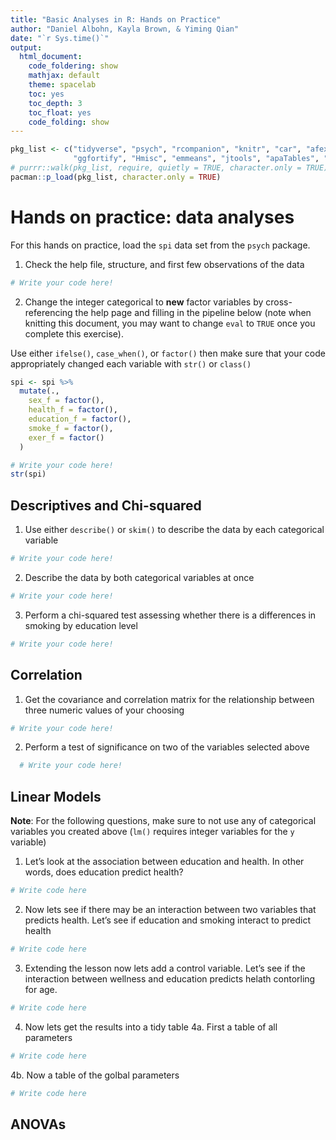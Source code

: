 ```yaml
---
title: "Basic Analyses in R: Hands on Practice"
author: "Daniel Albohn, Kayla Brown, & Yiming Qian"
date: "`r Sys.time()`"
output:
  html_document:
    code_foldering: show
    mathjax: default
    theme: spacelab
    toc: yes
    toc_depth: 3
    toc_float: yes
    code_folding: show
---
```


```r
pkg_list <- c("tidyverse", "psych", "rcompanion", "knitr", "car", "afex", "ez",
              "ggfortify", "Hmisc", "emmeans", "jtools", "apaTables", "dplyr")
# purrr::walk(pkg_list, require, quietly = TRUE, character.only = TRUE)
pacman::p_load(pkg_list, character.only = TRUE)
```

# Hands on practice: data analyses
For this hands on practice, load the `spi` data set from the `psych` package.

1. Check the help file, structure, and first few observations of the data

```r
# Write your code here!

```

2. Change the integer categorical to **new** factor variables by cross-referencing
the help page and filling in the pipeline below (note when knitting this
document, you may want to change `eval` to `TRUE` once you complete this
exercise).

Use either `ifelse()`, `case_when()`, or `factor()` then make
sure that your code appropriately changed each variable with `str()` or
`class()`

```r
spi <- spi %>%
  mutate(.,
    sex_f = factor(),
    health_f = factor(),
    education_f = factor(),
    smoke_f = factor(),
    exer_f = factor()
  )

# Write your code here!
str(spi)
```

## Descriptives and Chi-squared

1. Use either `describe()` or `skim()` to describe the data by each categorical
variable

```r
# Write your code here!

```


2. Describe the data by both categorical variables at once

```r
# Write your code here!

```


3. Perform a chi-squared test assessing whether there is a differences in smoking
by education level

```r
# Write your code here!

```

## Correlation

1. Get the covariance and correlation matrix for the relationship between
three numeric values of your choosing

```r
# Write your code here!

```

2. Perform a test of significance on two of the variables selected above

```r
  # Write your code here!

```

## Linear Models
**Note**: For the following questions, make sure to not use any of categorical variables you created
above (`lm()` requires integer variables for the `y` variable)

1. Let's look at the association between education and health. In other words, does education predict health?
```r
# Write code here

```

2. Now lets see if there may be an interaction between two variables that predicts health. Let's see if education and smoking interact to predict health
```r
# Write code here

```

3. Extending the lesson now lets add a control variable. Let's see if the interaction between wellness and education predicts helath contorling for age.
```r
# Write code here

```

4. Now lets get the results into a tidy table
4a. First a table of all parameters
```r
# Write code here

```

4b. Now a table of the golbal parameters
```r
# Write code here

```

## ANOVAs